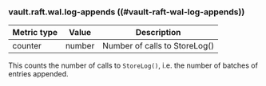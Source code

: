 ### vault.raft.wal.log-appends ((#vault-raft-wal-log-appends))

Metric type | Value   | Description
----------- | ------- | -----------
counter     | number  | Number of calls to StoreLog()

This counts the number of calls to `StoreLog()`, i.e. the number of batches of entries appended.
